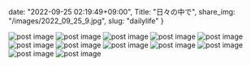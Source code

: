 date: "2022-09-25 02:19:49+09:00",
Title: "日々の中で",
share_img: "/images/2022_09_25_9.jpg",
slug: "dailylife"
}

<img src="/images/2022_09_25_1.jpg" alt="post image" />
<img src="/images/2022_09_25_2.jpg" alt="post image" />
<img src="/images/2022_09_25_3.jpg" alt="post image" />
<img src="/images/2022_09_25_4.jpg" alt="post image" />
<img src="/images/2022_09_25_5.jpg" alt="post image" />
<img src="/images/2022_09_25_6.jpg" alt="post image" />
<img src="/images/2022_09_25_7.jpg" alt="post image" />
<img src="/images/2022_09_25_8.jpg" alt="post image" />
<img src="/images/2022_09_25_9.jpg" alt="post image" />
<img src="/images/2022_09_25_10.jpg" alt="post image" />
<img src="/images/2022_09_25_11.jpg" alt="post image" />
<img src="/images/2022_09_25_12.jpg" alt="post image" />
